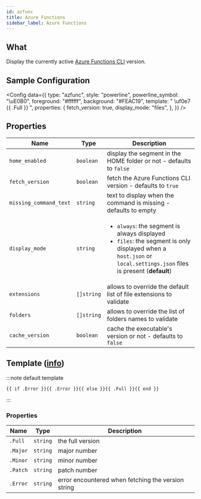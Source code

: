 ```yaml
---
id: azfunc
title: Azure Functions
sidebar_label: Azure Functions
---
```


## What

Display the currently active [Azure Functions CLI][az-func-core-tools] version.

## Sample Configuration


<Config
  data={{
    type: "azfunc",
    style: "powerline",
    powerline_symbol: "\uE0B0",
    foreground: "#ffffff",
    background: "#FEAC19",
    template: " \uf0e7 {{ .Full }} ",
    properties: {
      fetch_version: true,
      display_mode: "files",
    },
  }}
/>

## Properties

| Name                   | Type       | Description                                                                                                                                                                           |
| ---------------------- | ---------- | ------------------------------------------------------------------------------------------------------------------------------------------------------------------------------------- |
| `home_enabled`         | `boolean`  | display the segment in the HOME folder or not - defaults to `false`                                                                                                                   |
| `fetch_version`        | `boolean`  | fetch the Azure Functions CLI version - defaults to `true`                                                                                                                            |
| `missing_command_text` | `string`   | text to display when the command is missing - defaults to empty                                                                                                                       |
| `display_mode`         | `string`   | <ul><li>`always`: the segment is always displayed</li><li>`files`: the segment is only displayed when a `host.json` or `local.settings.json` files is present (**default**)</li></ul> |
| `extensions`           | `[]string` | allows to override the default list of file extensions to validate                                                                                                                    |
| `folders`              | `[]string` | allows to override the list of folders names to validate                                                                                                                              |
| `cache_version`        | `boolean`  | cache the executable's version or not - defaults to `false`                                                                                                                           |

## Template ([info][templates])

:::note default template

```template
{{ if .Error }}{{ .Error }}{{ else }}{{ .Full }}{{ end }}
```

:::

### Properties

| Name     | Type     | Description                                        |
| -------- | -------- | -------------------------------------------------- |
| `.Full`  | `string` | the full version                                   |
| `.Major` | `string` | major number                                       |
| `.Minor` | `string` | minor number                                       |
| `.Patch` | `string` | patch number                                       |
| `.Error` | `string` | error encountered when fetching the version string |

[templates]: /docs/configuration/templates
[az-func-core-tools]: https://github.com/Azure/azure-functions-core-tools
